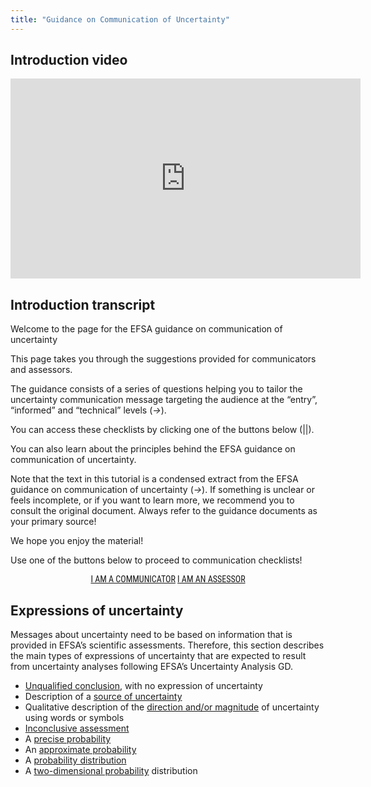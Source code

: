 ```yaml
---
title: "Guidance on Communication of Uncertainty"
---
```


:::: {.panel-tabset}

## Introduction video

<iframe width="560px" height="320px" allowfullscreen="true" allow="autoplay *" title="Sequence_01_UncertaintyCommunication" src="https://lu.instructuremedia.com/embed/80d0207a-7fe7-4f25-bf38-f17c21948716" frameborder="0"></iframe>

## Introduction transcript

Welcome to the page for the EFSA guidance on communication of uncertainty

This page takes you through the suggestions provided for communicators and assessors. 

The guidance consists of a series of questions helping you to tailor the uncertainty communication message targeting the audience at the “entry”, “informed” and “technical” levels (*->*).

You can access these checklists by clicking one of the buttons below (||). 

You can also learn about the principles behind the EFSA guidance on communication of uncertainty. 

Note that the text in this tutorial is a condensed extract from the EFSA guidance on communication of uncertainty (*->*). If something is unclear or feels incomplete, or if you want to learn more, we recommend you to consult the original document. Always refer to the guidance documents as your primary source! 

We hope you enjoy the material!

::::

Use one of the buttons below to proceed to communication checklists!

::: {#start-btn style="font-family: 'Roboto Condensed', Roboto, sans-serif; text-align: center;"}
[I AM A COMMUNICATOR](uncertainty-communication/communicator.qmd){.btn .btn-secondary .btn role="button"}
[I AM AN ASSESSOR](uncertainty-communication/assessor.qmd){.btn .btn-secondary .btn role="button"}
:::

:::{.callout-tip}
## Expressions of uncertainty

Messages about uncertainty need to be based on information that is provided in EFSA’s scientific assessments. Therefore, this section describes the main types of expressions of uncertainty that are expected to result from uncertainty analyses following EFSA’s Uncertainty Analysis GD.

- [Unqualified conclusion](uncertainty-communication/expressions-unqualified.qmd), with no expression of uncertainty
- Description of a [source of uncertainty](uncertainty-communication/expressions-sources.qmd) 
- Qualitative description of the [direction and/or magnitude](uncertainty-communication/expressions-direction.qmd) of uncertainty using words or symbols
- [Inconclusive assessment](uncertainty-communication/expressions-inconclusive.qmd)
- A [precise probability](uncertainty-communication/expressions-precise.qmd)
- An [approximate probability](uncertainty-communication/expressions-approximate.qmd)
- A [probability distribution](uncertainty-communication/expressions-distribution.qmd)
- A [two-dimensional probability](uncertainty-communication/expressions-2d.qmd) distribution
:::

